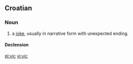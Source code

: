 ==Croatian==

===Noun===
{{hr-noun|g=m|vicevi}}

# a [[joke]], usually in narrative form with unexpected ending.

====Declension====
{{hr-decl-noun-a-in-p-mono}}

[[pl:vic]]
[[vi:vic]]